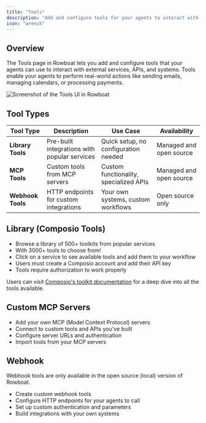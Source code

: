 ```yaml
---
title: "Tools"
description: "Add and configure tools for your agents to interact with external services"
icon: "wrench"
---
```


## Overview

The Tools page in Rowboat lets you add and configure tools that your agents can use to interact with external services, APIs, and systems. Tools enable your agents to perform real-world actions like sending emails, managing calendars, or processing payments.

<Frame>
  <img src="/docs/img/tools-ui.png" alt="Screenshot of the Tools UI in Rowboat" className="w-full max-w-[800px] rounded-xl shadow" />
</Frame>

## Tool Types

| Tool Type | Description | Use Case | Availability |
|-----------|-------------|----------|--------------|
| **Library Tools** | Pre-built integrations with popular services | Quick setup, no configuration needed | Managed and open source |
| **MCP Tools** | Custom tools from MCP servers | Custom functionality, specialized APIs | Managed and open source |
| **Webhook Tools** | HTTP endpoints for custom integrations | Your own systems, custom workflows | Open source only |


## Library (Composio Tools)

- Browse a library of 500+ toolkits from popular services
- With 3000+ tools to choose from!
- Click on a service to see available tools and add them to your workflow
- Users must create a Composio account and add their API key
- Tools require authorization to work properly

<Note>Users can visit [Composio's toolkit documentation](https://docs.composio.dev/toolkits/introduction) for a deep dive into all the tools available.</Note>

## Custom MCP Servers

- Add your own MCP (Model Context Protocol) servers
- Connect to custom tools and APIs you've built
- Configure server URLs and authentication
- Import tools from your MCP servers

## Webhook

<Note>Webhook tools are only available in the open source (local) version of Rowboat.</Note>

- Create custom webhook tools
- Configure HTTP endpoints for your agents to call
- Set up custom authentication and parameters
- Build integrations with your own systems
